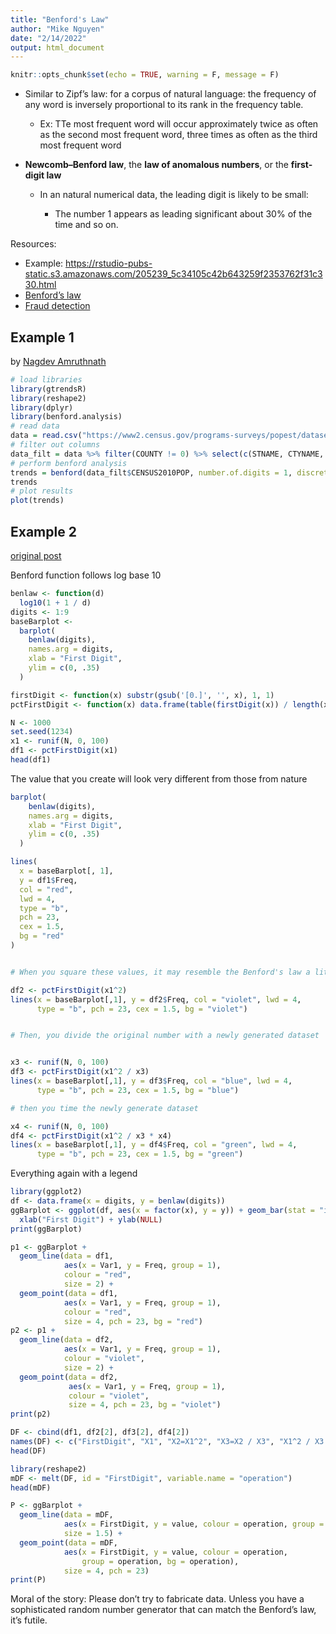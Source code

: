```yaml
---
title: "Benford's Law"
author: "Mike Nguyen"
date: "2/14/2022"
output: html_document
---
```


```r
knitr::opts_chunk$set(echo = TRUE, warning = F, message = F)
```

-   Similar to Zipf's law: for a corpus of natural language: the frequency of any word is inversely proportional to its rank in the frequency table.

    -   Ex: TTe most frequent word will occur approximately twice as often as the second most frequent word, three times as often as the third most frequent word

-   **Newcomb--Benford law**, the **law of anomalous numbers**, or the **first-digit law**

    -   In an natural numerical data, the leading digit is likely to be small:

        -   The number 1 appears as leading significant about 30% of the time and so on.

Resources:

-   Example: <https://rstudio-pubs-static.s3.amazonaws.com/205239_5c34105c42b643259f2353762f31c330.html>
-   [Benford's law](https://en.wikipedia.org/wiki/Benford%27s_law#Scientific_fraud_detection)
-   [Fraud detection](https://en.wikipedia.org/wiki/Data_analysis_techniques_for_fraud_detection)

## Example 1

by [Nagdev Amruthnath](https://www.r-bloggers.com/2020/08/benfords-law-applying-to-existing-data/)

```r
# load libraries
library(gtrendsR)
library(reshape2)
library(dplyr)
library(benford.analysis)
# read data
data = read.csv("https://www2.census.gov/programs-surveys/popest/datasets/2010-2019/counties/totals/co-est2019-alldata.csv", header = T)
# filter out columns
data_filt = data %>% filter(COUNTY != 0) %>% select(c(STNAME, CTYNAME, CENSUS2010POP))
# perform benford analysis
trends = benford(data_filt$CENSUS2010POP, number.of.digits = 1, discrete = T, sign = "positive") 
trends
# plot results
plot(trends)
```

## Example 2

[original post](https://rstudio-pubs-static.s3.amazonaws.com/205239_5c34105c42b643259f2353762f31c330.html)

Benford function follows log base 10

```r
benlaw <- function(d)
  log10(1 + 1 / d)
digits <- 1:9
baseBarplot <-
  barplot(
    benlaw(digits),
    names.arg = digits,
    xlab = "First Digit",
    ylim = c(0, .35)
  )
```

```r
firstDigit <- function(x) substr(gsub('[0.]', '', x), 1, 1)
pctFirstDigit <- function(x) data.frame(table(firstDigit(x)) / length(x))
```

```r
N <- 1000
set.seed(1234)
x1 <- runif(N, 0, 100)
df1 <- pctFirstDigit(x1)
head(df1)
```

The value that you create will look very different from those from nature

```r
barplot(
    benlaw(digits),
    names.arg = digits,
    xlab = "First Digit",
    ylim = c(0, .35)
  )

lines(
  x = baseBarplot[, 1],
  y = df1$Freq,
  col = "red",
  lwd = 4,
  type = "b",
  pch = 23,
  cex = 1.5,
  bg = "red"
)


# When you square these values, it may resemble the Benford's law a little more

df2 <- pctFirstDigit(x1^2)
lines(x = baseBarplot[,1], y = df2$Freq, col = "violet", lwd = 4, 
      type = "b", pch = 23, cex = 1.5, bg = "violet")


# Then, you divide the original number with a newly generated dataset 


x3 <- runif(N, 0, 100)
df3 <- pctFirstDigit(x1^2 / x3)
lines(x = baseBarplot[,1], y = df3$Freq, col = "blue", lwd = 4, 
      type = "b", pch = 23, cex = 1.5, bg = "blue")

# then you time the newly generate dataset

x4 <- runif(N, 0, 100)
df4 <- pctFirstDigit(x1^2 / x3 * x4)
lines(x = baseBarplot[,1], y = df4$Freq, col = "green", lwd = 4, 
      type = "b", pch = 23, cex = 1.5, bg = "green")
```

Everything again with a legend

```r
library(ggplot2)
df <- data.frame(x = digits, y = benlaw(digits))
ggBarplot <- ggplot(df, aes(x = factor(x), y = y)) + geom_bar(stat = "identity") +
  xlab("First Digit") + ylab(NULL)
print(ggBarplot)

p1 <- ggBarplot + 
  geom_line(data = df1, 
            aes(x = Var1, y = Freq, group = 1), 
            colour = "red", 
            size = 2) +
  geom_point(data = df1, 
            aes(x = Var1, y = Freq, group = 1), 
            colour = "red", 
            size = 4, pch = 23, bg = "red")
p2 <- p1 +
  geom_line(data = df2, 
            aes(x = Var1, y = Freq, group = 1), 
            colour = "violet", 
            size = 2) +
  geom_point(data = df2, 
             aes(x = Var1, y = Freq, group = 1), 
             colour = "violet", 
             size = 4, pch = 23, bg = "violet")
print(p2)

DF <- cbind(df1, df2[2], df3[2], df4[2])
names(DF) <- c("FirstDigit", "X1", "X2=X1^2", "X3=X2 / X3", "X1^2 / X3 * X4")
head(DF)

library(reshape2)
mDF <- melt(DF, id = "FirstDigit", variable.name = "operation")
head(mDF)

P <- ggBarplot + 
  geom_line(data = mDF, 
            aes(x = FirstDigit, y = value, colour = operation, group = operation), 
            size = 1.5) +
  geom_point(data = mDF, 
            aes(x = FirstDigit, y = value, colour = operation, 
                group = operation, bg = operation), 
            size = 4, pch = 23)
print(P)
```


Moral of the story: Please don't try to fabricate data. Unless you have a sophisticated random number generator that can match the Benford's law, it's futile. 